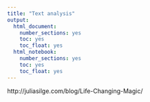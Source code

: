 ```yaml
---
title: "Text analysis"
output:
  html_document:
    number_sections: yes
    toc: yes
    toc_float: yes
  html_notebook:
    number_sections: yes
    toc: yes
    toc_float: yes
---
```

http://juliasilge.com/blog/Life-Changing-Magic/